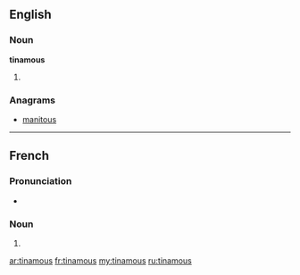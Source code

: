 ==English==

===Noun===
'''tinamous'''

# {{plural of|tinamou}}

===Anagrams===
* [[manitous#English|manitous]]

----

==French==

===Pronunciation===
* {{IPA|/tinamu/|lang=fr}}

===Noun===
{{head|fr|plural}} {{m|p}}

# {{plural of|tinamou|lang=fr}}

[[ar:tinamous]]
[[fr:tinamous]]
[[my:tinamous]]
[[ru:tinamous]]